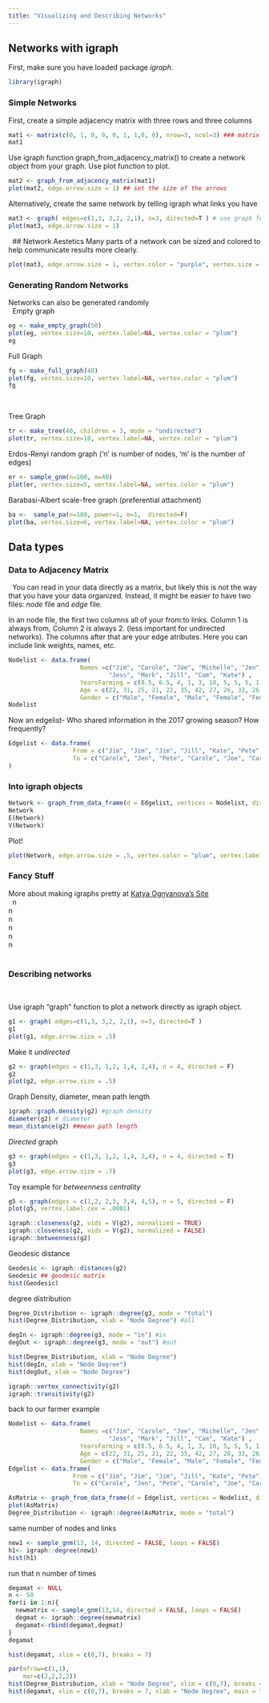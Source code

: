 ```yaml
---
title: "Visualizing and Describing Networks"
---
```


## Networks with igraph 

First, make sure you have loaded package *igraph*. 
```r
library(igraph)
```

### Simple Networks

First, create a simple adjacency matrix with three rows and three columns 
```r
mat1 <- matrix(c(0, 1, 0, 0, 0, 1, 1,0, 0), nrow=3, ncol=3) ### matrix function 
mat1
```


Use igraph function graph_from_adjacency_matrix() to create a network object from your graph. Use plot function to plot. 
```r
mat2 <- graph_from_adjacency_matrix(mat1)
plot(mat2, edge.arrow.size = 1) ## set the size of the arrows 
```

Alternatively, create the same network by telling igraph what links you have  

```r
mat3 <- graph( edges=c(1,3, 3,2, 2,1), n=3, directed=T ) # use graph function and list edges 
plot(mat3, edge.arrow.size = 1)
```
\  
## Network Aestetics
Many parts of a network can be sized and colored to help communicate results more clearly. 

```r
plot(mat3, edge.arrow.size = 1, vertex.color = "purple", vertex.size = 20, vertex.label.cex = 2, vertex.label.dist = 3.5)

```

### Generating Random Networks   
Networks can also be generated randomly  
\  
Empty graph

```r
eg <- make_empty_graph(50)
plot(eg, vertex.size=10, vertex.label=NA, vertex.color = "plum")
eg
```

Full Graph

```r
fg <- make_full_graph(40)
plot(fg, vertex.size=10, vertex.label=NA, vertex.color = "plum")
fg
```
\  

Tree Graph 
```r
tr <- make_tree(40, children = 3, mode = "undirected")
plot(tr, vertex.size=10, vertex.label=NA, vertex.color = "plum") 
```

Erdos-Renyi random graph (‘n’ is number of nodes, ‘m’ is the number of edges)
```r
er <- sample_gnm(n=100, m=40) 
plot(er, vertex.size=5, vertex.label=NA, vertex.color = "plum")  
```


Barabasi-Albert scale-free graph (preferential attachment)
```r
ba <-  sample_pa(n=100, power=1, m=1,  directed=F)
plot(ba, vertex.size=6, vertex.label=NA, vertex.color = "plum")
```


## Data types  

### Data to Adjacency Matrix  
\  
You can read in your data directly as a matrix, but likely this is not the way that you have your data organized. Instead, it might be easier to have two files: *node* file and *edge* file. 

In an node file, the first two columns all of your from:to links. Column 1 is always from, Column 2 is always 2. (less important for undirected networks). The columns after that are your edge atributes. Here you can include link weights, names, etc.
```r
Nodelist <- data.frame(
                    Names =c("Jim", "Carole", "Joe", "Michelle", "Jen", "Pete", "Paul", "Tim", 
                            "Jess", "Mark", "Jill", "Cam", "Kate") ,
                    YearsFarming = c(8.5, 6.5, 4, 1, 3, 10, 5, 5, 5, 1, 1, 6, 6) , 
                    Age = c(22, 31, 25, 21, 22, 35, 42, 27, 26, 33, 26, 28, 22) , 
                    Gender = c("Male", "Female", "Male", "Female", "Female", "Male","Male","Male", "Female", "Male", "Female", "Male", "Female"))
Nodelist       
```

Now an edgelist- Who shared information in the 2017 growing season? How frequently? 
```r
Edgelist <- data.frame(
                  From = c("Jim", "Jim", "Jim", "Jill", "Kate", "Pete", "Pete", "Jess", "Jim", "Jim", "Pete"),
                  To = c("Carole", "Jen", "Pete", "Carole", "Joe", "Carole", "Paul", "Mark", "Cam", "Mark", "Tim")
)

```


### Into igraph objects


```r
Network <- graph_from_data_frame(d = Edgelist, vertices = Nodelist, directed = T)
Network
E(Network)
V(Network)
```


Plot!
```r
plot(Network, edge.arrow.size = .5, vertex.color = "plum", vertex.label.dist = 2.5)

```

### Fancy Stuff
 More about making igraphs pretty at [Katya Ognyanova's Site](http://kateto.net/networks-r-igraph)  
\  
n    
n  
n  
n  
n  
n  
\  



### Describing networks  
\  

Use igraph "graph" function to plot a network directly as igraph object. 
```r
g1 <- graph( edges=c(1,3, 3,2, 2,1), n=3, directed=T ) 
g1
plot(g1, edge.arrow.size = .5)
```

Make it *undirected*
```r
g2 <- graph(edges = c(1,3, 1,2, 1,4, 2,4), n = 4, directed = F)
g2
plot(g2, edge.arrow.size = .5)
```

Graph Density, diameter, mean path length
```r
igraph::graph.density(g2) #graph density
diameter(g2) # diameter
mean_distance(g2) ##mean path length
```

*Directed* graph
```r
g3 <- graph(edges = c(1,3, 1,2, 1,4, 2,4), n = 4, directed = T)
g3
plot(g3, edge.arrow.size = .7)
```


Toy example for *betweenness centrality* 
```r
g5 <- graph(edges = c(1,2, 2,3, 3,4, 4,5), n = 5, directed = F)
plot(g5, vertex.label.cex = .0001)
```


```r
igraph::closeness(g2, vids = V(g2), normalized = TRUE)
igraph::closeness(g2, vids = V(g2), normalized = FALSE)
igraph::betweenness(g2)
```

Geodesic distance
```r
Geodesic <- igraph::distances(g2)
Geodesic ## geodesic matrix
hist(Geodesic)
```

degree distribution
```r
Degree_Distribution <- igraph::degree(g3, mode = "total")
hist(Degree_Distribution, xlab = "Node Degree") #all

degIn <- igraph::degree(g3, mode = "in") #in
degOut <- igraph::degree(g3, mode = "out") #out

hist(Degree_Distribution, xlab = "Node Degree") 
hist(degIn, xlab = "Node Degree")
hist(degOut, xlab = "Node Degree")
```


```r
igraph::vertex_connectivity(g2)
igraph::transitivity(g2)
```


back to our farmer example 
```r
Nodelist <- data.frame(
                    Names =c("Jim", "Carole", "Joe", "Michelle", "Jen", "Pete", "Paul", "Tim", 
                            "Jess", "Mark", "Jill", "Cam", "Kate") ,
                    YearsFarming = c(8.5, 6.5, 4, 1, 3, 10, 5, 5, 5, 1, 1, 6, 6) , 
                    Age = c(22, 31, 25, 21, 22, 35, 42, 27, 26, 33, 26, 28, 22) , 
                    Gender = c("Male", "Female", "Male", "Female", "Female", "Male","Male","Male", "Female", "Male", "Female", "Male"))
Edgelist <- data.frame(
                  From = c("Jim", "Jim", "Jim", "Jill", "Kate", "Pete", "Pete", "Jess", "Jim", "Jim", "Pete"),
                  To = c("Carole", "Jen", "Pete", "Carole", "Joe", "Carole", "Paul", "Mark", "Cam", "Mark", "Tim")

AsMatrix <- graph_from_data_frame(d = Edgelist, vertices = Nodelist, directed = FALSE)
plot(AsMatrix)
Degree_Distribution <- igraph::degree(AsMatrix, mode = "total")
```

same number of nodes and links
```r
new1 <- sample_gnm(13, 14, directed = FALSE, loops = FALSE)
h1<- igraph::degree(new1)
hist(h1)
```


run that n number of times 
```r
degamat <- NULL
n <- 50
for(i in 1:n){
  newmatrix <- sample_gnm(13,14, directed = FALSE, loops = FALSE)
  degmat <- igraph::degree(newmatrix)
  degamat<-rbind(degamat,degmat)
}
degamat

hist(degamat, xlim = c(0,7), breaks = 7)
```

```r
par(mfrow=c(1,1),
    mar=c(2,2,2,2))
hist(Degree_Distribution, xlab = "Node Degree", xlim = c(0,7), breaks = 3, main = "Observed")
hist(degamat, xlim = c(0,7), breaks = 7, xlab = "Node Degree", main = "Simulated")
```
